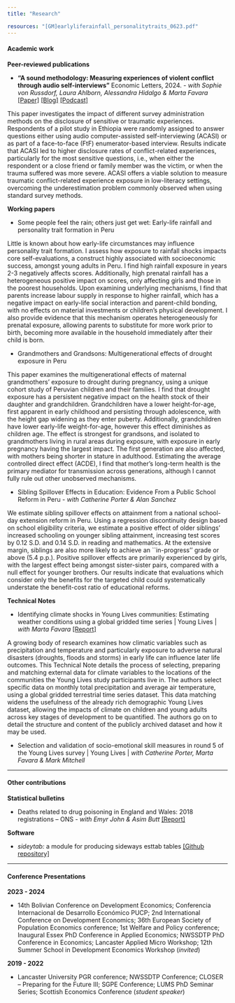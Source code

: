 ```yaml
---
title: "Research"

resources: "[GM]earlyliferainfall_personalitytraits_0623.pdf"
---
```


#### Academic work

**Peer-reviewed publications**

-   **"A sound methodology: Measuring experiences of violent conflict through audio self-interviews"** Economic Letters, 2024. - *with Sophie von Russdorf, Laura Ahlborn, Alessandra Hidalgo & Marta Favara* [\[Paper\]](https://doi.org/10.1016/j.econlet.2024.111879) [\[Blog\]](https://www.younglives.org.uk/news/a-sound-methodology) [\[Podcast\]](https://podcasts.ox.ac.uk/how-sound-methodology-improves-understanding-young-ethiopians-experience-conflict)

::: {.callout-tip title="Abstract" collapse="true"}
This paper investigates the impact of different survey administration methods on the disclosure of sensitive or traumatic experiences. Respondents of a pilot study in Ethiopia were randomly assigned to answer questions either using audio computer-assisted self-interviewing (ACASI) or as part of a face-to-face (FtF) enumerator-based interview. Results indicate that ACASI led to higher disclosure rates of conflict-related experiences, particularly for the most sensitive questions, i.e., when either the respondent or a close friend or family member was the victim, or when the trauma suffered was more severe. ACASI offers a viable solution to measure traumatic conflict-related experience exposure in low-literacy settings, overcoming the underestimation problem commonly observed when using standard survey methods.
:::

**Working papers**

-   Some people feel the rain; others just get wet: Early-life rainfall and personality trait formation in Peru

::: {.callout-tip title="Abstract" collapse="true"}
Little is known about how early-life circumstances may influence personality trait formation. I assess how exposure to rainfall shocks impacts core self-evaluations, a construct highly associated with socioeconomic success, amongst young adults in Peru. I find high rainfall exposure in years 2-3 negatively affects scores. Additionally, high prenatal rainfall has a heterogeneous positive impact on scores, only affecting girls and those in the poorest households. Upon examining underlying mechanisms, I find that parents increase labour supply in response to higher rainfall, which has a negative impact on early-life social interaction and parent-child bonding, with no effects on material investments or children’s physical development. I also provide evidence that this mechanism operates heterogeneously for prenatal exposure, allowing parents to substitute for more work prior to birth, becoming more available in the household immediately after their child is born.
:::

-   Grandmothers and Grandsons: Multigenerational effects of drought exposure in Peru

::: {.callout-tip title="Abstract" collapse="true"}
This paper examines the multigenerational effects of maternal grandmothers' exposure to drought during pregnancy, using a unique cohort study of Peruvian children and their families. I find that drought exposure has a persistent negative impact on the health stock of their daughter and grandchildren. Grandchildren have a lower height-for-age, first apparent in early childhood and persisting through adolescence, with the height gap widening as they enter puberty. Additionally, grandchildren have lower early-life weight-for-age, however this effect diminishes as children age. The effect is strongest for grandsons, and isolated to grandmothers living in rural areas during exposure, with exposure in early pregnancy having the largest impact. The first generation are also affected, with mothers being shorter in stature in adulthood. Estimating the average controlled direct effect (ACDE), I find that mother's long-term health is the primary mediator for transmission across generations, although I cannot fully rule out other unobserved mechanisms.
:::

-   Sibling Spillover Effects in Education: Evidence From a Public School Reform in Peru  - *with Catherine Porter & Alan Sanchez*

::: {.callout-tip title="Abstract" collapse="true"}
We estimate sibling spillover effects on attainment from a national school-day extension reform in Peru. Using a regression discontinuity design based on school eligibility criteria, we estimate a positive effect of older siblings' increased schooling on younger sibling attainment, increasing test scores by 0.12 S.D. and 0.14 S.D. in reading and mathematics. At the extensive margin, siblings are also more likely to achieve an ``in-progress'' grade or above (5.4 p.p.). Positive spillover effects are primarily experienced by girls, with the largest effect being amongst sister-sister pairs, compared with a null effect for younger brothers. Our results indicate that evaluations which consider only the benefits for the targeted child could systematically understate the benefit-cost ratio of educational reforms. 
:::

**Technical Notes**

-   Identifying climate shocks in Young Lives communities: Estimating weather conditions using a global gridded time series \| Young Lives \| *with Marta Favara* [\[Report\]](https://www.younglives.org.uk/publications/identifying-climate-shocks-young-lives-communities-estimating-weather-conditions-using)

::: {.callout-tip title="Abstract" collapse="true"}
A growing body of research examines how climatic variables such as precipitation and temperature and particularly exposure to adverse natural disasters (droughts, floods and storms) in early life can influence later life outcomes. This Technical Note details the process of selecting, preparing and matching external data for climate variables to the locations of the communities the Young Lives study participants live in. The authors select specific data on monthly total precipitation and average air temperature, using a global gridded terrestrial time series dataset. This data matching widens the usefulness of the already rich demographic Young Lives dataset, allowing the impacts of climate on children and young adults across key stages of development to be quantified. The authors go on to detail the structure and content of the publicly archived dataset and how it may be used.
:::

-   Selection and validation of socio-emotional skill measures in round 5 of the Young Lives survey \| Young Lives \| *with Catherine Porter, Marta Favara & Mark Mitchell*

------------------------------------------------------------------------

#### Other contributions

**Statistical bulletins**

-   Deaths related to drug poisoning in England and Wales: 2018 registrations -- ONS - *with Emyr John & Asim Butt* [\[Report\]](https://cy.ons.gov.uk/peoplepopulationandcommunity/birthsdeathsandmarriages/deaths/bulletins/deathsrelatedtodrugpoisoninginenglandandwales/2018registrations)

**Software**

-   *sideytab:* a module for producing sideways esttab tables [\[Github repository\]](https://github.com/gerrymcquade/sideytab)

------------------------------------------------------------------------

#### Conference Presentations

**2023 - 2024**

-   14th Bolivian Conference on Development Economics; Conferencia Internacional de Desarrollo Económico PUCP; 2nd International Conference on Development Economics; 36th European Society of Population Economics conference; 1st Welfare and Policy conference; Inaugural Essex PhD Conference in Applied Economics; NWSSDTP PhD Conference in Economics; Lancaster Applied Micro Workshop; 12th Summer School in Development Economics Workshop (*invited*)

**2019 - 2022**

-   Lancaster University PGR conference; NWSSDTP Conference; CLOSER -- Preparing for the Future III; SGPE Conference; LUMS PhD Seminar Series; Scottish Economics Conference (*student speaker*)
